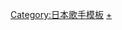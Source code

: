 {{Navbox Musical artist
|name = 鬼束千尋
|title = [[鬼束千尋]]
|background = solo_singer
|state = collapsed
|group1 = 單曲
| list1 = {{Navbox Musical artist|child
|group1 = 正規單曲
| list1 = 1.[[SHINE (鬼束千尋單曲)|SHINE]] - 2.[[月光 (單曲)|月光]] - 3.[[Cage (鬼束千尋單曲)|Cage]] - 4.[[眩暈/edge]] - 5.[[infection/LITTLE BEAT RIFLE]] - 6.[[流星群]] - 7.[[Sign (鬼束千尋單曲)|Sign]] - 8.[[Beautiful Fighter]] - 9.[[好日子遠行‧往西]] - 10.[[與我共舞華爾滋]] - 11.[[雜草 (單曲)|雜草]] - 12.[[everyhome]] - 13.[[我們的玫瑰歲月]] - 14.[[螢 (鬼束千尋單曲)|螢]] - 15.[[X/最後的旋律]] - 16.[[無路可歸]] - 17.[[陽炎 (鬼束千尋單曲)|陽炎]] - 18.[[青鳥 (鬼束千尋單曲)|青鳥]] - 19.[[惡作劇的小丑]] - 20.[[This Silence Is Mine/你與SciencE]] - 21.[[good bye my love]] - 22. [[雛菊 (鬼束千尋單曲)|雛菊]] - 23. [[SLOW DANCE (單曲)|SLOW DANCE]]
|group2 = 數碼單曲
| list2 = 1.[[當祈禱化作言語之時]] - 2.[[End of the world]] - 3.[[未完的信箋]] - 4.[[憂鬱的太陽 無聊的月]] - 5.[[燃燒的川流]]
|group3 = 粉絲俱樂部單曲
| list3 = [[STAR・LIGHT・LETTER]]
}}
|group2 = 專輯
| list2 = {{Navbox Musical artist|child
|group1 = 錄音室專輯
| list1 = 1.[[失眠 (鬼束千尋專輯)|失眠]] - 2.[[This Armor]] - 3.[[Sugar High]] - 4.[[LAS VEGAS (專輯)|LAS VEGAS]] - 5.[[DOROTHY (專輯)|DOROTHY]] - 6.[[劍與楓]] - 7.[[症候群 (專輯)|症候群]] - 8.[[HYSTERIA]]
|group2 = 精選輯
| list2 = 1.[[the ultimate collection]] - 2.[[SINGLES 2000-2003]] - 3.[["ONE OF PILLARS" ～BEST OF CHIHIRO ONITSUKA 2000-2010～]] - 4.[[GOOD BYE TRAIN ～ALL TIME BEST 2000-2013]] - 5.[[REQUIEM AND SILENCE]]
|group3 = 現場專輯
| list3 = [[Tiny Screams]]
|group4 = 翻唱專輯
| list4 = [[FAMOUS MICROPHONE]]
|group5 = 盒裝專輯
| list5 = [[SINGLE BOX]]
}}
|group3 = 映像作品
| list3 = 1.[[月光+1 SINGLE CLIPS LIMITED EDITION]] - 2.[[ME AND MY DEVIL]] - 3.[[CRADLE ON MY NOISE L*I*V*E ～LIVE INSOMNIA VIDEO EDITION～]] - 4.[[PRINCESS BELIEVER]] - 5.[[ULTIMATE CRASH '02 LIVE AT BUDOKAN]] - 6.[[the complete clips]] - 7.[[NINE DIRTS AND SNOW WHITE FLICKERS]] - 8.[[HARD RED FANTASIA]] - 9.[[HOTEL MURDERESS OF ARIZONA MY GUN]] - 10.[[ENDLESS LESSON]] - 11.[[HUSH HUSH LOUD]]
}}<noinclude>
{{DEFAULTSORT:Onitsuta Chihiro}}
[[Category:日本歌手模板]]
[[Category:鬼束千尋|+]]

</noinclude>